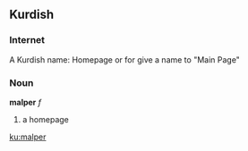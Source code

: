 ==Kurdish==
===Internet===
A Kurdish name: Homepage or for give a name to "Main Page"
===Noun===
'''malper''' ''f''
#a homepage

[[ku:malper]]
